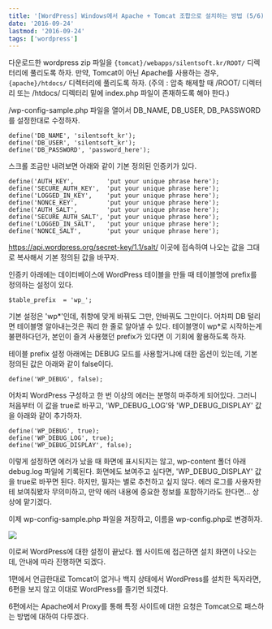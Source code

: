 ```yaml
---
title: '[WordPress] Windows에서 Apache + Tomcat 조합으로 설치하는 방법 (5/6)'
date: '2016-09-24'
lastmod: '2016-09-24'
tags: ['wordpress']
---
```


다운로드한 wordpress zip 파일을 `{tomcat}/webapps/silentsoft.kr/ROOT/` 디렉터리에 풀리도록 하자. 만약, Tomcat이 아닌 Apache를 사용하는 경우, `{apache}/htdocs/` 디렉터리에 풀리도록 하자. (주의 : 압축 해제할 때 /ROOT/ 디렉터리 또는 /htdocs/ 디렉터리 밑에 index.php 파일이 존재하도록 해야 한다.)

/wp-config-sample.php 파일을 열어서 DB_NAME, DB_USER, DB_PASSWORD를 설정한대로 수정하자.

```
define('DB_NAME', 'silentsoft_kr');
define('DB_USER', 'silentsoft_kr');
define('DB_PASSWORD', 'password_here');
```

스크롤 조금만 내려보면 아래와 같이 기본 정의된 인증키가 있다.

```
define('AUTH_KEY',         'put your unique phrase here');
define('SECURE_AUTH_KEY',  'put your unique phrase here');
define('LOGGED_IN_KEY',    'put your unique phrase here');
define('NONCE_KEY',        'put your unique phrase here');
define('AUTH_SALT',        'put your unique phrase here');
define('SECURE_AUTH_SALT', 'put your unique phrase here');
define('LOGGED_IN_SALT',   'put your unique phrase here');
define('NONCE_SALT',       'put your unique phrase here');
```

https://api.wordpress.org/secret-key/1.1/salt/ 이곳에 접속하여 나오는 값을 그대로 복사해서 기본 정의된 값을 바꾸자.

인증키 아래에는 데이터베이스에 WordPress 테이블을 만들 때 테이블명에 prefix를 정의하는 설정이 있다.

```
$table_prefix  = 'wp_';
```

기본 설정은 'wp*'인데, 취향에 맞게 바꿔도 그만, 안바꿔도 그만이다. 어차피 DB 털리면 테이블명 알아내는것은 쿼리 한 줄로 알아낼 수 있다. 테이블명이 wp*로 시작하는게 불편하다던가, 본인이 즐겨 사용했던 prefix가 있다면 이 기회에 활용하도록 하자.

테이블 prefix 설정 아래에는 DEBUG 모드를 사용할거냐에 대한 옵션이 있는데, 기본 정의된 값은 아래와 같이 false이다.

```
define('WP_DEBUG', false);
```

어차피 WordPress 구성하고 한 번 이상의 에러는 분명히 마주하게 되어있다. 그러니 처음부터 이 값을 true로 바꾸고, 'WP_DEBUG_LOG'와 'WP_DEBUG_DISPLAY' 값을 아래와 같이 추가하자.

```
define('WP_DEBUG', true);
define('WP_DEBUG_LOG', true);
define('WP_DEBUG_DISPLAY', false);
```

이렇게 설정하면 에러가 났을 때 화면에 표시되지는 않고, wp-content 폴더 아래 debug.log 파일에 기록된다. 화면에도 보여주고 싶다면, 'WP_DEBUG_DISPLAY' 값을 true로 바꾸면 된다. 하지만, 필자는 별로 추천하고 싶지 않다. 에러 로그를 사용자한테 보여줘봤자 무의미하고, 만약 에러 내용에 중요한 정보를 포함하기라도 한다면... 상상에 맡기겠다.

이제 wp-config-sample.php 파일을 저장하고, 이름을 wp-config.php로 변경하자.

![](/static/archives/160/wp-root.png)

이로써 WordPress에 대한 설정이 끝났다. 웹 사이트에 접근하면 설치 화면이 나오는데, 안내에 따라 진행하면 되겠다.

1편에서 언급한대로 Tomcat이 없거나 백지 상태에서 WordPress를 설치한 독자라면, 6편을 보지 않고 이대로 WordPress를 즐기면 되겠다.

6편에서는 Apache에서 Proxy를 통해 특정 사이트에 대한 요청은 Tomcat으로 패스하는 방법에 대하여 다루겠다.
